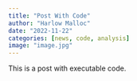 ```yaml
---
title: "Post With Code"
author: "Harlow Malloc"
date: "2022-11-22"
categories: [news, code, analysis]
image: "image.jpg"
---
```


This is a post with executable code.
